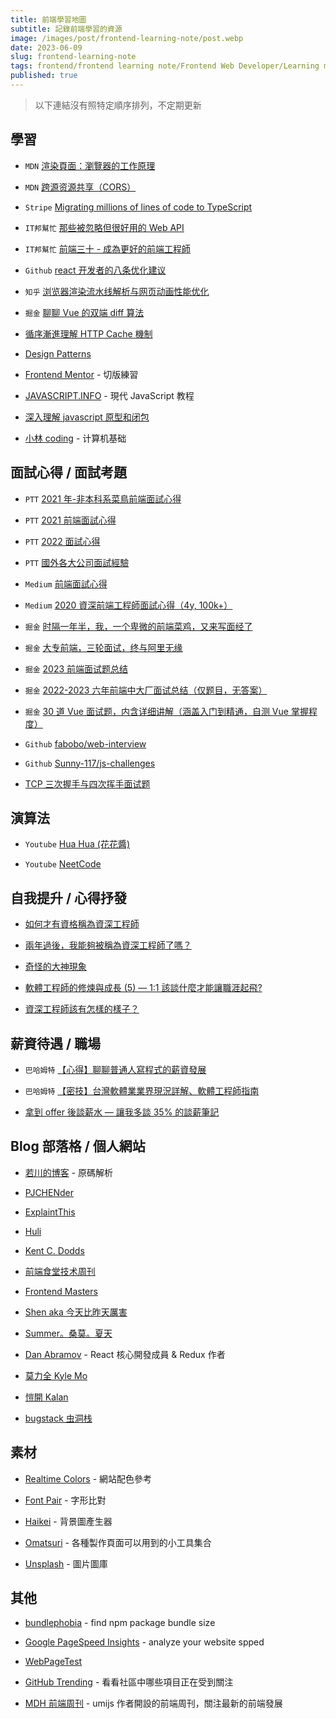 ```yaml
---
title: 前端學習地圖
subtitle: 記錄前端學習的資源
image: /images/post/frontend-learning-note/post.webp
date: 2023-06-09
slug: frontend-learning-note
tags: frontend/frontend learning note/Frontend Web Developer/Learning map/前端工程師學習資源/前端學習地圖
published: true
---
```


> 以下連結沒有照特定順序排列，不定期更新

## 學習

- `MDN` [渲染頁面：瀏覽器的工作原理](https://developer.mozilla.org/zh-CN/docs/Web/Performance/How_browsers_work)

- `MDN` [跨源资源共享（CORS）](https://developer.mozilla.org/zh-CN/docs/Web/HTTP/CORS#%E7%AE%80%E5%8D%95%E8%AF%B7%E6%B1%82)

- `Stripe` [Migrating millions of lines of code to TypeScript](https://stripe.com/blog/migrating-to-typescript?fbclid=IwAR1zAhvgJJYqXyHkX4F2y4GI1MNK8boPCCzjrE-PeGTSfyHKKONetYcw9A4)

- `IT邦幫忙` [那些被忽略但很好用的 Web API](https://ithelp.ithome.com.tw/articles/10265151)

- `IT邦幫忙` [前端三十 - 成為更好的前端工程師](https://ithelp.ithome.com.tw/articles/10216221)

- `Github` [react 开发者的八条优化建议](https://github.com/GoodLuckAlien/blogs/issues/2)

- `知乎` [浏览器渲染流水线解析与网页动画性能优化](https://zhuanlan.zhihu.com/p/30534023)

- `掘金` [聊聊 Vue 的双端 diff 算法](https://juejin.cn/post/7114177684434845727#comment)

- [循序漸進理解 HTTP Cache 機制](https://blog.techbridge.cc/2017/06/17/cache-introduction/)

- [Design Patterns](https://www.patterns.dev/posts/introduction)

- [Frontend Mentor](https://www.frontendmentor.io/) - 切版練習

- [JAVASCRIPT.INFO](https://zh.javascript.info/) - 現代 JavaScript 教程

- [深入理解 javascript 原型和闭包](https://www.cnblogs.com/wangfupeng1988/p/3977924.html)

- [小林 coding](https://xiaolincoding.com/) - 计算机基础

## 面試心得 / 面試考題

- `PTT` [2021 年-非本科系菜鳥前端面試心得](https://www.ptt.cc/bbs/Soft_Job/M.1624809752.A.3BB.html)

- `PTT` [2021 前端面試心得](https://www.ptt.cc/bbs/Soft_Job/M.1629116047.A.E66.html)

- `PTT` [2022 面試心得](https://www.ptt.cc/bbs/Soft_Job/M.1657113514.A.80A.html)

- `PTT` [國外各大公司面試經驗](https://www.ptt.cc/bbs/Soft_Job/M.1600446532.A.1E2.html)

- `Medium` [前端面試心得](https://medium.com/d-d-mag/%E5%89%8D%E7%AB%AF%E9%9D%A2%E8%A9%A6%E7%B8%BD%E7%B5%90-dfe8bf07bfe1)

- `Medium` [2020 資深前端工程師面試心得（4y, 100k+）](https://hulitw.medium.com/2020-senior-front-end-engineer-interview-249c719c1a97)

- `掘金` [时隔一年半，我，一个卑微的前端菜鸡，又来写面经了](https://juejin.cn/post/7036581158670303240)

- `掘金` [大专前端，三轮面试，终与阿里无缘](https://juejin.cn/post/7239715208792342584)

- `掘金` [2023 前端面试题总结](https://juejin.cn/post/7204707115062411320)

- `掘金` [2022-2023 六年前端中大厂面试总结（仅题目，无答案）](https://juejin.cn/post/7207410405857017917)

- `掘金` [30 道 Vue 面试题，内含详细讲解（涵盖入门到精通，自测 Vue 掌握程度）](https://juejin.cn/post/6844903918753808398)

- `Github` [fabobo/web-interview](https://github.com/febobo/web-interview)

- `Github` [Sunny-117/js-challenges](https://github.com/Sunny-117/js-challenges)

- [TCP 三次握手与四次挥手面试题](https://xiaolincoding.com/network/3_tcp/tcp_interview.html#tcp-%E5%9F%BA%E6%9C%AC%E8%AE%A4%E8%AF%86)

## 演算法

- `Youtube` [Hua Hua (花花醬)](https://www.youtube.com/@HuaHuaLeetCode)

- `Youtube` [NeetCode](https://www.youtube.com/@NeetCode)

## 自我提升 / 心得抒發

- [如何才有資格稱為資深工程師](https://jaceju.net/be-a-senior-engineer/)

- [兩年過後，我能夠被稱為資深工程師了嗎？](https://blog.huli.tw/2018/12/29/after-two-years-am-i-senior/)

- [奇怪的大神現象](https://blog.kalan.dev/posts/2020-10-27-weird-expert-da-da)

- [軟體工程師的修煉與成長 (5) — 1:1 該談什麼才能讓職涯起飛?](https://vgod.medium.com/%E8%BB%9F%E9%AB%94%E5%B7%A5%E7%A8%8B%E5%B8%AB%E7%9A%84%E4%BF%AE%E7%85%89%E8%88%87%E6%88%90%E9%95%B7-5-1-1%E8%A9%B2%E8%AB%87%E4%BB%80%E9%BA%BC%E6%89%8D%E8%83%BD%E8%AE%93%E8%81%B7%E6%B6%AF%E8%B5%B7%E9%A3%9B-eaa10f2df56e)

- [資深工程師該有怎樣的樣子？](https://www.ptt.cc/bbs/Soft_Job/M.1553367638.A.27B.html)

## 薪資待遇 / 職場

- `巴哈姆特` [【心得】聊聊普通人寫程式的薪資發展](https://forum.gamer.com.tw/C.php?bsn=60561&snA=13997)

- `巴哈姆特` [【密技】台灣軟體業業界現況詳解、軟體工程師指南](https://forum.gamer.com.tw/Co.php?bsn=60076&sn=62517640)

- [拿到 offer 後談薪水 — 讓我多談 35% 的談薪筆記](https://www.explainthis.io/zh-hant/software-engineer-note/software-engineer-career/how-to-negotiate-your-big-tech-offer)

## Blog 部落格 / 個人網站

- [若川的博客](https://lxchuan12.gitee.io/) - 原碼解析

- [PJCHENder](https://pjchender.dev/)

- [ExplaintThis](https://www.explainthis.io/zh-hant)

- [Huli](https://aszx87410.github.io/blog/)

- [Kent C. Dodds](https://kentcdodds.com/)

- [前端食堂技术周刊](https://github.com/Geekhyt/weekly)

- [Frontend Masters](https://frontendmasters.com/)

- [Shen aka 今天比昨天厲害](https://better-than-yesterday.notion.site/better-than-yesterday/Shen-aka-42ef3d56215b42d38908b05c1bf7a927)

- [Summer。桑莫。夏天](https://www.cythilya.tw/)

- [Dan Abramov](https://overreacted.io/) - React 核心開發成員 & Redux 作者

- [莫力全 Kyle Mo](https://oldmo860617.medium.com/)

- [愷開 Kalan](https://blog.kalan.dev/)

- [bugstack 虫洞栈](https://bugstack.cn/)

## 素材

- [Realtime Colors](https://realtimecolors.com/) - 網站配色參考

- [Font Pair](https://www.fontpair.co/all) - 字形比對

- [Haikei](https://app.haikei.app/) - 背景圖產生器

- [Omatsuri](https://omatsuri.app/) - 各種製作頁面可以用到的小工具集合

- [Unsplash](https://unsplash.com/) - 圖片圖庫

## 其他

- [bundlephobia](https://bundlephobia.com/) - find npm package bundle size

- [Google PageSpeed Insights](https://pagespeed.web.dev/) - analyze your website spped

- [WebPageTest](https://www.webpagetest.org/)

- [GitHub Trending](https://github.com/trending/typescript?since=daily) - 看看社區中哪些項目正在受到關注

- [MDH 前端周刊](https://www.yuque.com/chencheng/mdh-weekly) - umijs 作者開設的前端周刊，關注最新的前端發展

